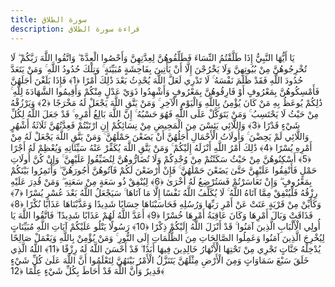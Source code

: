 ```yaml
---
title: سورة الطلاق
description: قراءة سورة الطلاق
---
```


يَا أَيُّهَا النَّبِيُّ إِذَا طَلَّقْتُمُ النِّسَاءَ فَطَلِّقُوهُنَّ لِعِدَّتِهِنَّ وَأَحْصُوا الْعِدَّةَ ۖ وَاتَّقُوا اللَّهَ رَبَّكُمْ ۖ لَا تُخْرِجُوهُنَّ مِنْ بُيُوتِهِنَّ وَلَا يَخْرُجْنَ إِلَّا أَنْ يَأْتِينَ بِفَاحِشَةٍ مُبَيِّنَةٍ ۚ وَتِلْكَ حُدُودُ اللَّهِ ۚ وَمَنْ يَتَعَدَّ حُدُودَ اللَّهِ فَقَدْ ظَلَمَ نَفْسَهُ ۚ لَا تَدْرِي لَعَلَّ اللَّهَ يُحْدِثُ بَعْدَ ذَٰلِكَ أَمْرًا ﴿1﴾ فَإِذَا بَلَغْنَ أَجَلَهُنَّ فَأَمْسِكُوهُنَّ بِمَعْرُوفٍ أَوْ فَارِقُوهُنَّ بِمَعْرُوفٍ وَأَشْهِدُوا ذَوَيْ عَدْلٍ مِنْكُمْ وَأَقِيمُوا الشَّهَادَةَ لِلَّهِ ۚ ذَٰلِكُمْ يُوعَظُ بِهِ مَنْ كَانَ يُؤْمِنُ بِاللَّهِ وَالْيَوْمِ الْآخِرِ ۚ وَمَنْ يَتَّقِ اللَّهَ يَجْعَلْ لَهُ مَخْرَجًا ﴿2﴾ وَيَرْزُقْهُ مِنْ حَيْثُ لَا يَحْتَسِبُ ۚ وَمَنْ يَتَوَكَّلْ عَلَى اللَّهِ فَهُوَ حَسْبُهُ ۚ إِنَّ اللَّهَ بَالِغُ أَمْرِهِ ۚ قَدْ جَعَلَ اللَّهُ لِكُلِّ شَيْءٍ قَدْرًا ﴿3﴾ وَاللَّائِي يَئِسْنَ مِنَ الْمَحِيضِ مِنْ نِسَائِكُمْ إِنِ ارْتَبْتُمْ فَعِدَّتُهُنَّ ثَلَاثَةُ أَشْهُرٍ وَاللَّائِي لَمْ يَحِضْنَ ۚ وَأُولَاتُ الْأَحْمَالِ أَجَلُهُنَّ أَنْ يَضَعْنَ حَمْلَهُنَّ ۚ وَمَنْ يَتَّقِ اللَّهَ يَجْعَلْ لَهُ مِنْ أَمْرِهِ يُسْرًا ﴿4﴾ ذَٰلِكَ أَمْرُ اللَّهِ أَنْزَلَهُ إِلَيْكُمْ ۚ وَمَنْ يَتَّقِ اللَّهَ يُكَفِّرْ عَنْهُ سَيِّئَاتِهِ وَيُعْظِمْ لَهُ أَجْرًا ﴿5﴾ أَسْكِنُوهُنَّ مِنْ حَيْثُ سَكَنْتُمْ مِنْ وُجْدِكُمْ وَلَا تُضَارُّوهُنَّ لِتُضَيِّقُوا عَلَيْهِنَّ ۚ وَإِنْ كُنَّ أُولَاتِ حَمْلٍ فَأَنْفِقُوا عَلَيْهِنَّ حَتَّىٰ يَضَعْنَ حَمْلَهُنَّ ۚ فَإِنْ أَرْضَعْنَ لَكُمْ فَآتُوهُنَّ أُجُورَهُنَّ ۖ وَأْتَمِرُوا بَيْنَكُمْ بِمَعْرُوفٍ ۖ وَإِنْ تَعَاسَرْتُمْ فَسَتُرْضِعُ لَهُ أُخْرَىٰ ﴿6﴾ لِيُنْفِقْ ذُو سَعَةٍ مِنْ سَعَتِهِ ۖ وَمَنْ قُدِرَ عَلَيْهِ رِزْقُهُ فَلْيُنْفِقْ مِمَّا آتَاهُ اللَّهُ ۚ لَا يُكَلِّفُ اللَّهُ نَفْسًا إِلَّا مَا آتَاهَا ۚ سَيَجْعَلُ اللَّهُ بَعْدَ عُسْرٍ يُسْرًا ﴿7﴾ وَكَأَيِّنْ مِنْ قَرْيَةٍ عَتَتْ عَنْ أَمْرِ رَبِّهَا وَرُسُلِهِ فَحَاسَبْنَاهَا حِسَابًا شَدِيدًا وَعَذَّبْنَاهَا عَذَابًا نُكْرًا ﴿8﴾ فَذَاقَتْ وَبَالَ أَمْرِهَا وَكَانَ عَاقِبَةُ أَمْرِهَا خُسْرًا ﴿9﴾ أَعَدَّ اللَّهُ لَهُمْ عَذَابًا شَدِيدًا ۖ فَاتَّقُوا اللَّهَ يَا أُولِي الْأَلْبَابِ الَّذِينَ آمَنُوا ۚ قَدْ أَنْزَلَ اللَّهُ إِلَيْكُمْ ذِكْرًا ﴿10﴾ رَسُولًا يَتْلُو عَلَيْكُمْ آيَاتِ اللَّهِ مُبَيِّنَاتٍ لِيُخْرِجَ الَّذِينَ آمَنُوا وَعَمِلُوا الصَّالِحَاتِ مِنَ الظُّلُمَاتِ إِلَى النُّورِ ۚ وَمَنْ يُؤْمِنْ بِاللَّهِ وَيَعْمَلْ صَالِحًا يُدْخِلْهُ جَنَّاتٍ تَجْرِي مِنْ تَحْتِهَا الْأَنْهَارُ خَالِدِينَ فِيهَا أَبَدًا ۖ قَدْ أَحْسَنَ اللَّهُ لَهُ رِزْقًا ﴿11﴾ اللَّهُ الَّذِي خَلَقَ سَبْعَ سَمَاوَاتٍ وَمِنَ الْأَرْضِ مِثْلَهُنَّ يَتَنَزَّلُ الْأَمْرُ بَيْنَهُنَّ لِتَعْلَمُوا أَنَّ اللَّهَ عَلَىٰ كُلِّ شَيْءٍ قَدِيرٌ وَأَنَّ اللَّهَ قَدْ أَحَاطَ بِكُلِّ شَيْءٍ عِلْمًا ﴿12﴾
